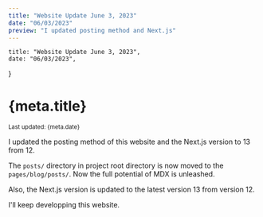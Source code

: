 ```yaml
---
title: "Website Update June 3, 2023"
date: "06/03/2023"
preview: "I updated posting method and Next.js"
---
```



    title: "Website Update June 3, 2023",
    date: "06/03/2023",
}

<Head>
    <title>kenryuS - {meta.title}</title>
    <meta name="description" content="kenryuS (Kenryu Shibata) Blog" />
    <link rel="icon" href="/icon.jpeg" />
</Head>
<div className={mdStyle.Article}>
<h1>{meta.title}</h1>
<small>Last updated: {meta.date}</small>

I updated the posting method of this website and the Next.js version to 13 from 12.

The `posts/` directory in project root directory is now moved to the `pages/blog/posts/`. Now the full potential of MDX is unleashed.

Also, the Next.js version is updated to the latest version 13 from version 12.

I'll keep developping this website.

<GoBackBtn series="Devlog" /></div>
